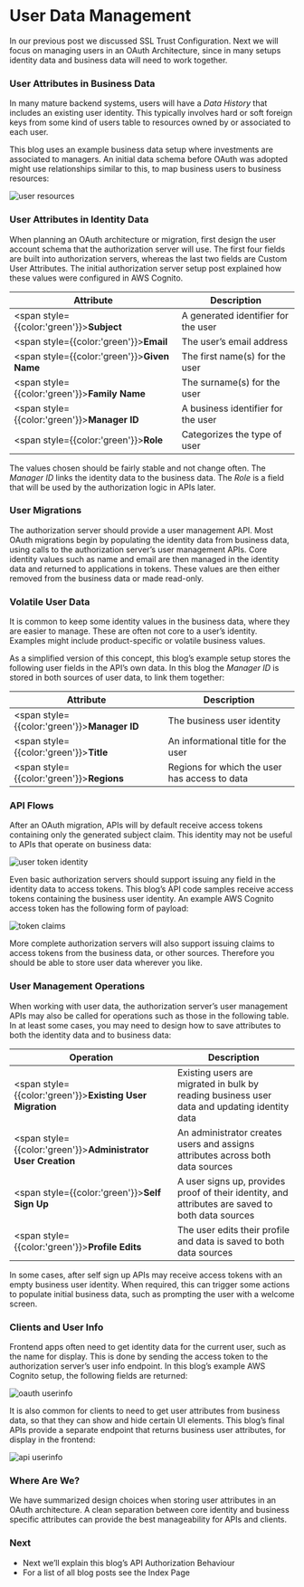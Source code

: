 # User Data Management

In our previous post we discussed <Link href='/posts/developer-ssl-setup'>SSL Trust Configuration</Link>. Next we will focus on managing users in an OAuth Architecture, since in many setups identity data and business data will need to work together.

### User Attributes in Business Data

In many mature backend systems, users will have a *Data History* that includes an existing user identity. This typically involves hard or soft foreign keys from some kind of users table to resources owned by or associated to each user.

This blog uses an example business data setup where investments are associated to managers. An initial data schema before OAuth was adopted might use relationships similar to this, to map business users to business resources:

![user resources](/images/120/user-resources.jpg)

### User Attributes in Identity Data

When planning an OAuth architecture or migration, first design the user account schema that the authorization server will use. The first four fields are built into authorization servers, whereas the last two fields are Custom User Attributes. The <Link href='/posts/oauth-infrastructure-setup'>initial authorization server setup</Link> post explained how these values were configured in AWS Cognito.

| Attribute | Description |
| --------- | ----------- |
| <span style={{color:'green'}}>**Subject**</span> | A generated identifier for the user |
| <span style={{color:'green'}}>**Email**</span> | The user’s email address |
| <span style={{color:'green'}}>**Given Name**</span> | The first name(s) for the user |
| <span style={{color:'green'}}>**Family Name**</span> | The surname(s) for the user |
| <span style={{color:'green'}}>**Manager ID**</span> | A business identifier for the user |
| <span style={{color:'green'}}>**Role**</span> | Categorizes the type of user |

The values chosen should be fairly stable and not change often. The *Manager ID* links the identity data to the business data. The *Role* is a field that will be used by the authorization logic in APIs later.

### User Migrations

The authorization server should provide a user management API. Most OAuth migrations begin by populating the identity data from business data, using calls to the authorization server’s user management APIs. Core identity values such as name and email are then managed in the identity data and returned to applications in tokens. These values are then either removed from the business data or made read-only.

### Volatile User Data

It is common to keep some identity values in the business data, where they are easier to manage. These are often not core to a user’s identity. Examples might include product-specific or volatile business values.

As a simplified version of this concept, this blog’s example setup stores the following user fields in the API’s own data. In this blog the *Manager ID* is stored in both sources of user data, to link them together:

| Attribute | Description |
| --------- | ----------- |
| <span style={{color:'green'}}>**Manager ID**</span> | The business user identity |
| <span style={{color:'green'}}>**Title**</span> | An informational title for the user |
| <span style={{color:'green'}}>**Regions**</span> | Regions for which the user has access to data |

### API Flows

After an OAuth migration, APIs will by default receive access tokens containing only the generated subject claim. This identity may not  be useful to APIs that operate on business data:

![user token identity](/images/120/user-token-identity.jpg)

Even basic authorization servers should support issuing any field in the identity data to access tokens. This blog’s API code samples receive access tokens containing the business user identity. An example AWS Cognito access token has the following form of payload:

![token claims](/images/120/token-claims.jpg)

More complete authorization servers will also support issuing claims to access tokens from the business data, or other sources. Therefore you should be able to store user data wherever you like.

### User Management Operations

When working with user data, the authorization server’s user management APIs may also be called for operations such as those in the following table. In at least some cases, you may need to design how to save attributes to both the identity data and to business data:

| Operation | Description |
| --------- | ----------- |
| <span style={{color:'green'}}>**Existing User Migration**</span> | Existing users are migrated in bulk by reading business user data and updating identity data |
| <span style={{color:'green'}}>**Administrator User Creation**</span> | An administrator creates users and assigns attributes across both data sources |
| <span style={{color:'green'}}>**Self Sign Up**</span> | A user signs up, provides proof of their identity, and attributes are saved to both data sources |
| <span style={{color:'green'}}>**Profile Edits**</span> | The user edits their profile and data is saved to both data sources |

In some cases, after self sign up APIs may receive access tokens with an empty business user identity. When required, this can trigger some actions to populate initial business data, such as prompting the user with a welcome screen.

### Clients and User Info

Frontend apps often need to get identity data for the current user, such as the name for display. This is done by sending the access token to the authorization server’s user info endpoint. In this blog’s example AWS Cognito setup, the following fields are returned:

![oauth userinfo](/images/120/oauth-userinfo.jpg)

It is also common for clients to need to get user attributes from business data, so that they can show and hide certain UI elements. This blog’s final APIs provide a separate endpoint that returns business user attributes, for display in the frontend:

![api userinfo](/images/120/api-userinfo.jpg)

### Where Are We?

We have summarized design choices when storing user attributes in an OAuth architecture. A clean separation between core identity and business specific attributes can provide the best manageability for APIs and clients.

### Next

- Next we’ll explain this blog’s <Link href='/posts/api-authorization-design'>API Authorization Behaviour</Link>
- For a list of all blog posts see the <Link href='/posts/index'>Index Page</Link>
